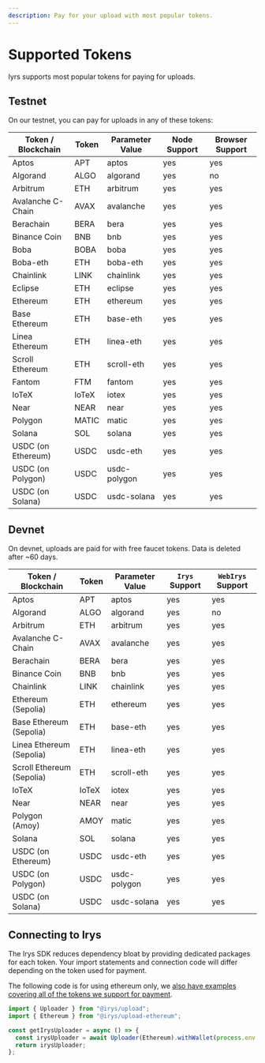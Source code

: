 ```yaml
---
description: Pay for your upload with most popular tokens.
---
```


# Supported Tokens

Iyrs supports most popular tokens for paying for uploads.

## Testnet

On our testnet, you can pay for uploads in any of these tokens:

| Token / Blockchain | Token | Parameter Value | Node Support   | Browser Support   |
| ------------------ | ----- | --------------- | -------------- | ----------------- |
| Aptos              | APT   | aptos           | yes            | yes               |
| Algorand           | ALGO  | algorand        | yes            | no                |
| Arbitrum           | ETH   | arbitrum        | yes            | yes               |
| Avalanche C-Chain  | AVAX  | avalanche       | yes            | yes               |
| Berachain          | BERA  | bera            | yes            | yes               |
| Binance Coin       | BNB   | bnb             | yes            | yes               |
| Boba               | BOBA  | boba            | yes            | yes               |
| Boba-eth           | ETH   | boba-eth        | yes            | yes               |
| Chainlink          | LINK  | chainlink       | yes            | yes               |
| Eclipse            | ETH   | eclipse         | yes            | yes               |
| Ethereum           | ETH   | ethereum        | yes            | yes               |
| Base Ethereum      | ETH   | base-eth        | yes            | yes               |
| Linea Ethereum     | ETH   | linea-eth       | yes            | yes               |
| Scroll Ethereum    | ETH   | scroll-eth      | yes            | yes               |
| Fantom             | FTM   | fantom          | yes            | yes               |
| IoTeX              | IoTeX | iotex           | yes            | yes               |
| Near               | NEAR  | near            | yes            | yes               |
| Polygon            | MATIC | matic           | yes            | yes               |
| Solana             | SOL   | solana          | yes            | yes               |
| USDC (on Ethereum) | USDC  | usdc-eth        | yes            | yes               |
| USDC (on Polygon)  | USDC  | usdc-polygon    | yes            | yes               |
| USDC (on Solana)   | USDC  | usdc-solana     | yes            | yes               |

## Devnet 

On devnet, uploads are paid for with free faucet tokens. Data is deleted after ~60 days.

| Token / Blockchain        | Token | Parameter Value | `Irys` Support | `WebIrys` Support |
| ------------------------- | ----- | --------------- | -------------- | ----------------- |
| Aptos                     | APT   | aptos           | yes            | yes               |
| Algorand                  | ALGO  | algorand        | yes            | no                |
| Arbitrum                  | ETH   | arbitrum        | yes            | yes               |
| Avalanche C-Chain         | AVAX  | avalanche       | yes            | yes               |
| Berachain                 | BERA  | bera            | yes            | yes               |
| Binance Coin              | BNB   | bnb             | yes            | yes               |
| Chainlink                 | LINK  | chainlink       | yes            | yes               |
| Ethereum (Sepolia)        | ETH   | ethereum        | yes            | yes               |
| Base Ethereum (Sepolia)   | ETH   | base-eth        | yes            | yes               |
| Linea Ethereum (Sepolia)  | ETH   | linea-eth       | yes            | yes               |
| Scroll Ethereum (Sepolia) | ETH   | scroll-eth      | yes            | yes               |
| IoTeX                     | IoTeX | iotex           | yes            | yes               |
| Near                      | NEAR  | near            | yes            | yes               |
| Polygon (Amoy)            | AMOY  | matic           | yes            | yes               |
| Solana                    | SOL   | solana          | yes            | yes               |
| USDC (on Ethereum)        | USDC  | usdc-eth        | yes            | yes               |
| USDC (on Polygon)         | USDC  | usdc-polygon    | yes            | yes               |
| USDC (on Solana)          | USDC  | usdc-solana     | yes            | yes               |

## Connecting to Irys

The Irys SDK reduces dependency bloat by providing dedicated packages for each token. Your import statements and connection code will differ depending on the token used for payment.

The following code is for using ethereum only, we [also have examples covering all of the tokens we support for payment](/build/d/sdk/setup). 


```ts
import { Uploader } from "@irys/upload";
import { Ethereum } from "@irys/upload-ethereum";

const getIrysUploader = async () => {
  const irysUploader = await Uploader(Ethereum).withWallet(process.env.PRIVATE_KEY);
  return irysUploader;
};
```


